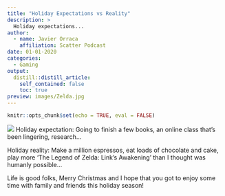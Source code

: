 ```yaml
---
title: "Holiday Expectations vs Reality"
description: > 
  Holiday expectations...
author:
  - name: Javier Orraca
    affiliation: Scatter Podcast
date: 01-01-2020
categories:
  - Gaming
output:
  distill::distill_article:
    self_contained: false
    toc: true
preview: images/Zelda.jpg
---
```


```r
knitr::opts_chunk$set(echo = TRUE, eval = FALSE)
```

![](./images/Zelda.jpg)
Holiday expectation: Going to finish a few books, an online class that's been lingering, research...

Holiday reality: Make a million espressos, eat loads of chocolate and cake, play more 'The Legend of Zelda: Link's Awakening' than I thought was humanly possible...

Life is good folks, Merry Christmas and I hope that you got to enjoy some time with family and friends this holiday season!